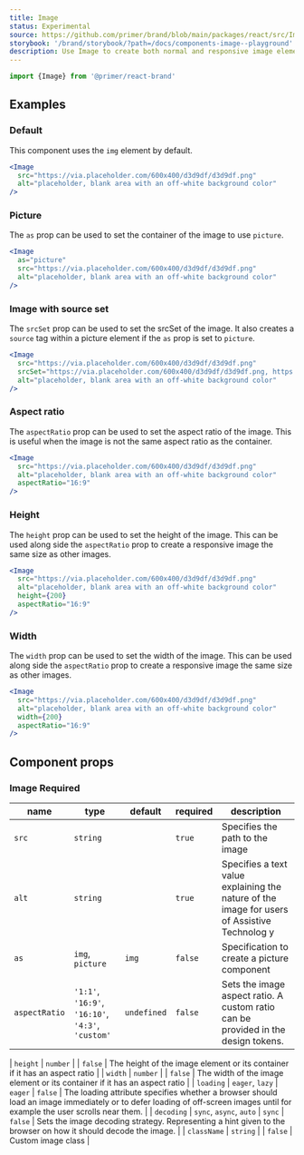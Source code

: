 ```yaml
---
title: Image
status: Experimental
source: https://github.com/primer/brand/blob/main/packages/react/src/Image/Image.tsx
storybook: '/brand/storybook/?path=/docs/components-image--playground'
description: Use Image to create both normal and responsive image elements.
---
```



```js
import {Image} from '@primer/react-brand'
```

## Examples

### Default

This component uses the `img` element by default.

```jsx live
<Image
  src="https://via.placeholder.com/600x400/d3d9df/d3d9df.png"
  alt="placeholder, blank area with an off-white background color"
/>
```

### Picture

The `as` prop can be used to set the container of the image to use `picture`.

```jsx live
<Image
  as="picture"
  src="https://via.placeholder.com/600x400/d3d9df/d3d9df.png"
  alt="placeholder, blank area with an off-white background color"
/>
```

### Image with source set

The `srcSet` prop can be used to set the srcSet of the image. It also creates a `source` tag within a picture element if the `as` prop is set to `picture`.

```jsx live
<Image
  src="https://via.placeholder.com/600x400/d3d9df/d3d9df.png"
  srcSet="https://via.placeholder.com/600x400/d3d9df/d3d9df.png, https://via.placeholder.com/900x600/d3d9df/d3d9df.png 1.5x"
  alt="placeholder, blank area with an off-white background color"
/>
```

### Aspect ratio

The `aspectRatio` prop can be used to set the aspect ratio of the image. This is useful when the image is not the same aspect ratio as the container.

```jsx live
<Image
  src="https://via.placeholder.com/600x400/d3d9df/d3d9df.png"
  alt="placeholder, blank area with an off-white background color"
  aspectRatio="16:9"
/>
```

### Height

The `height` prop can be used to set the height of the image. This can be used along side the `aspectRatio` prop to create a responsive image the same size as other images.

```jsx live
<Image
  src="https://via.placeholder.com/600x400/d3d9df/d3d9df.png"
  alt="placeholder, blank area with an off-white background color"
  height={200}
  aspectRatio="16:9"
/>
```

### Width

The `width` prop can be used to set the width of the image. This can be used along side the `aspectRatio` prop to create a responsive image the same size as other images.

```jsx live
<Image
  src="https://via.placeholder.com/600x400/d3d9df/d3d9df.png"
  alt="placeholder, blank area with an off-white background color"
  width={200}
  aspectRatio="16:9"
/>
```

## Component props

### Image <Label>Required</Label>

| name          | type                                              | default     | required | description                                                                                  |
| ------------- | ------------------------------------------------- | ----------- | -------- | -------------------------------------------------------------------------------------------- |
| `src`         | `string`                                          |             | `true`   | Specifies the path to the image                                                              |
| `alt`         | `string`                                          |             | `true`   | Specifies a text value explaining the nature of the image for users of Assistive Technolog y |
| `as`          | `img`, `picture`                                  | `img`       | `false`  | Specification to create a picture component                                                  |
| `aspectRatio` | `'1:1'`, `'16:9'`, `'16:10'`, `'4:3'`, `'custom'` | `undefined` | `false`  | Sets the image aspect ratio. A custom ratio can be provided in the design tokens.            |

| `height` | `number` | | `false` | The height of the image element or its container if it has an aspect ratio |
| `width` | `number` | | `false` | The width of the image element or its container if it has an aspect ratio |
| `loading` | `eager`, `lazy` | `eager` | `false` | The loading attribute specifies whether a browser should load an image immediately or to defer loading of off-screen images until for example the user scrolls near them. |
| `decoding` | `sync`, `async`, `auto` | `sync` | `false` | Sets the image decoding strategy. Representing a hint given to the browser on how it should decode the image. |
| `className` | `string` | | `false` | Custom image class |
